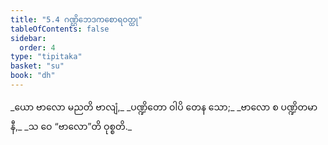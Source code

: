 ```yaml
---
title: "5.4 ဂဏ္ဌိဘေဒကစောရဝတ္ထု"
tableOfContents: false
sidebar:
  order: 4
type: "tipitaka"
basket: "su"
book: "dh"
---
```



<DynamicBreadcrumb />

<Division number="63" book="dh" e="ch" v="18" p="22">

<Paragraph number="68" type="verses" book="dh">
_ယော ဗာလော မညတိ ဗာလျံ,_  
_ပဏ္ဍိတော ဝါပိ တေန သော;_  
_ဗာလော စ ပဏ္ဍိတမာနီ,_  
_သ ဝေ “ဗာလော”တိ ဝုစ္စတိ._
</Paragraph>
</Division>